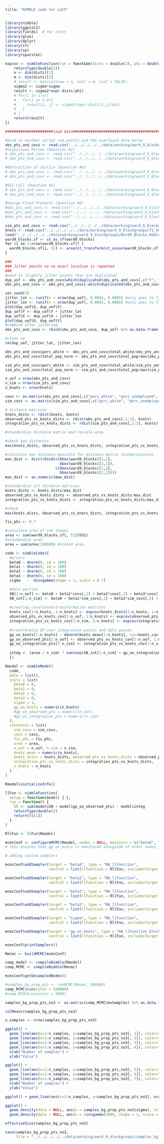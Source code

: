 ```yaml
---
title: "NIMBLE code for LGCP"
---
```


```r
library(nimble)
library(ggplot2)
library(fields)  # for rdist
library(glue)
library(dplyr)
library(sf)
library(sp)
library(spatstat)
```

```r
expcov <- nimbleFunction(run = function(dists = double(2), phi = double(0), sigma = double(0)) {
    returnType(double(2))
    n <- dim(dists)[1]
    m <- dim(dists)[2]
    # result <- matrix(nrow = n, ncol = m, init = FALSE)
    sigma2 <- sigma*sigma
    result <- sigma2*exp(-dists/phi)
    # for(i in 1:n){
    #   for(j in 1:m){
    #     result[i, j] <- sigma2*exp(-dists[i,j]/phi)
    #   }
    # }
    return(result)
})
```


```r
######################load data###########################################################################

#bind in another script sim_points and the overlayed data below
obs_pts_and_covs <- read.csv("../../../../../data/working/ward_9_blockgroups/use_of_force/obs_points_with_bg_level_cov.csv")
#Suspicious Person (Question #2)
# obs_pts_and_covs <- read.csv("../../../../../data/working/ward_9_blockgroups/use_of_force/obs_points_with_bg_level_cov.csv") %>% filter(Problem == "Suspicious Person")
# obs_pts_and_covs <- read.csv("../../../../../data/working/ward_9_blockgroups/use_of_force/obs_points_with_bg_level_cov.csv") %>% filter(Problem != "Suspicious Person")

#Obstruction of Justice (Question #3)
# obs_pts_and_covs <- read.csv("../../../../../data/working/ward_9_blockgroups/use_of_force/obs_points_with_bg_level_cov.csv") %>% filter(PrimaryOffense == "OBSTRU")
# obs_pts_and_covs <- read.csv("../../../../../data/working/ward_9_blockgroups/use_of_force/obs_points_with_bg_level_cov.csv") %>% filter(PrimaryOffense != "OBSTRU")

#911 Call (Question #5)
# obs_pts_and_covs <- read.csv("../../../../../data/working/ward_9_blockgroups/use_of_force/obs_points_with_bg_level_cov.csv") %>% filter(Is911Call == "Yes")
# obs_pts_and_covs <- read.csv("../../../../../data/working/ward_9_blockgroups/use_of_force/obs_points_with_bg_level_cov.csv") %>% filter(Is911Call == "No")

#George Floyd Protests (Question #6)
#obs_pts_and_covs <- read.csv("../../../../../data/working/ward_9_blockgroups/use_of_force/obs_points_with_bg_level_cov.csv") %>% filter(between(ResponseDate, as.Date('2008/01/01 01:27:27+00'), as.Date('2020/05/25 20:00: 00+00')))
#obs_pts_and_covs <- read.csv("../../../../../data/working/ward_9_blockgroups/use_of_force/obs_points_with_bg_level_cov.csv") %>% filter(between(ResponseDate, as.Date('2020/05/25 20:00: 00+00'), as.Date('2022/07/14 00:00: 00+00'))) # one week after sentencing of Derek Chauvin
#obs_pts_and_covs <- read.csv("../../../../../data/working/ward_9_blockgroups/use_of_force/obs_points_with_bg_level_cov.csv") %>% filter(between(ResponseDate, as.Date('2022/07/14 00:00: 00+00'), as.Date('2022/12/31 23:59: 59+00')))

sim_pts_and_covs <- read.csv("../../../../../data/working/ward_9_blockgroups/over_simpoints_cov_scalebyarea_mult8.csv")
knots <- read.csv("../../../../../data/working/ward_9_blockgroups/71_knots.csv")
load("../../../../../data/working/ward_9_blockgroups/Ward9_Blocks.Rdata")
ward9_blocks.sf <- st_as_sf(ward9_blocks)
for (i in 1:nrow(ward9_blocks.sf)) {
  ward9_blocks.sf[i, 51] <- area(st_transform(st_union(ward9_blocks.sf[i, ]),crs = 6345))
}
```

```r
###
### Jitter points so no exact location is repeated
###
#need to slightly jitter points that are duplicated
dup_uof <- obs_pts_and_covs[which(duplicated(obs_pts_and_covs[,c("Y", "X")])),]
obs_pts_and_covs <- obs_pts_and_covs[-which(duplicated(obs_pts_and_covs[,c("Y", "X")])),] #remove, to combine later

set.seed(3)
jitter_lat <- runif(n = nrow(dup_uof), 0.0001, 0.0005) #only goes to fifth decimal point
jitter_lon <- runif(n = nrow(dup_uof), 0.0001, 0.0005) #only goes to fifth decimal point
plot(dup_uof$X, dup_uof$Y)
dup_uof$Y <- dup_uof$Y + jitter_lat
dup_uof$X <- dup_uof$X + jitter_lon
plot(dup_uof$X, dup_uof$Y)
#combine after jittering
obs_pts_and_covs <- rbind(obs_pts_and_covs, dup_uof) %>% as.data.frame()

#clean up
rm(dup_uof, jitter_lat, jitter_lon)
```



```r
obs_pts_and_covs$perc_white <- obs_pts_and_covs$total_white/obs_pts_and_covs$total_pop
obs_pts_and_covs$total_pop_norm <- obs_pts_and_covs$total_pop/max(obs_pts_and_covs$total_pop)

sim_pts_and_covs$perc_white <- sim_pts_and_covs$total_white/sim_pts_and_covs$total_pop
sim_pts_and_covs$total_pop_norm <- sim_pts_and_covs$total_pop/max(sim_pts_and_covs$total_pop)

n_uof = nrow(obs_pts_and_covs)
n_sim = nrow(sim_pts_and_covs)
n_knots <- nrow(knots)

covs <- as.matrix(obs_pts_and_covs[,c("perc_white", "perc_unemployed", "total_pop_norm")])
sim_covs <- as.matrix(sim_pts_and_covs[,c("perc_white", "perc_unemployed", "total_pop_norm")])

# distance matrices
knots_dists <- rdist(knots, knots)
observed_pts_vs_knots_dists <- rdist(obs_pts_and_covs[,1:2], knots)
integration_pts_vs_knots_dists <- rdist(sim_pts_and_covs[,1:2], knots)
```


```r
#standardize distance matrix and rescale area

#check max distances
max(knots_dists, observed_pts_vs_knots_dists, integration_pts_vs_knots_dists)

#calculate max distance possible for distance matrix standardization
max_dist <- dist(rbind(c(bbox(ward9_blocks)[1,1],
                         bbox(ward9_blocks)[2,1]),
                       c(bbox(ward9_blocks)[1,2],
                         bbox(ward9_blocks)[2,2])))
max_dist <- as.numeric(max_dist)

#standardize all distance matrices
knots_dists <- knots_dists/max_dist
observed_pts_vs_knots_dists <- observed_pts_vs_knots_dists/max_dist
integration_pts_vs_knots_dists <- integration_pts_vs_knots_dists/max_dist

#check
max(knots_dists, observed_pts_vs_knots_dists, integration_pts_vs_knots_dists)

fix_phi <- 0.7

#calculate area of the shapes
area <- sum(ward9_blocks.sf[, 51]$V51)
#standardize area
area = sum(area/100000) #scaled area
```


```r
code <- nimbleCode({
  #priors
  beta0 ~ dnorm(0, sd = 100)
  beta1 ~ dnorm(0, sd = 100)
  beta2 ~ dnorm(0, sd = 100)
  beta3 ~ dnorm(0, sd = 100)
  sigma   ~  dinvgamma(shape = 1, scale = 0.7)

  #data portion  
  XB[1:n_uof] <- beta0 + beta1*covs[,1] + beta2*covs[,2] + beta3*covs[,3] 
  XB_int[1:n_sim] <- beta0 + beta1*sim_covs[,1] + beta2*sim_covs[,2] + beta3*sim_covs[,3] 
  
  #creating covariance/transformation matrices
  knots_cov[1:n_knots, 1:n_knots] <- expcov(knots_dists[1:n_knots, 1:n_knots], phi = fix_phi, sigma= sigma)
  observed_pts_vs_knots_cov[1:n_uof, 1:n_knots] <- expcov(observed_pts_vs_knots_dists[1:n_uof, 1:n_knots], phi = fix_phi, sigma= sigma)
  integration_pts_vs_knots_cov[1:n_sim, 1:n_knots] <- expcov(integration_pts_vs_knots_dists[1:n_sim, 1:n_knots], phi = fix_phi, sigma= sigma)
  
  #transforming GP over integration points and data points
  gp_on_knots[1:n_knots] ~ dmnorm(knots_mean[1:n_knots], cov=knots_cov[1:n_knots, 1:n_knots])
  gp_on_observed_pts[1:n_uof] <- observed_pts_vs_knots_cov[1:n_uof, 1:n_knots] %*% inverse(knots_cov[1:n_knots, 1:n_knots]) %*% gp_on_knots[1:n_knots]
  gp_on_integration_pts[1:n_sim] <- integration_pts_vs_knots_cov[1:n_sim, 1:n_knots] %*% inverse(knots_cov[1:n_knots, 1:n_knots]) %*% gp_on_knots[1:n_knots]
  
  integ <- (area / n_sim) * sum(exp(XB_int[1:n_sim] + gp_on_integration_pts[1:n_sim]))
  })
```

```r
Rmodel <- nimbleModel(
  code, 
  data = list(),
  inits = list(
    beta0 = 0,
    beta1 = 0,
    beta2 = 0,
    beta3 = 0,
    sigma = 1, 
    gp_on_knots = numeric(n_knots)
    #gp_on_observed_pts = numeric(n_uof),
    #gp_on_integration_pts = numeric(n_sim)
  ),
  constants = list(
    sim_covs = sim_covs, 
    covs = covs, 
    fix_phi = fix_phi,
    area = area,
    n_uof = n_uof, n_sim = n_sim,
    knots_mean = numeric(n_knots),
    knots_dists = knots_dists, observed_pts_vs_knots_dists = observed_pts_vs_knots_dists,
    integration_pts_vs_knots_dists = integration_pts_vs_knots_dists,
    n_knots = n_knots
  )
)
```

```r
Rmodel$initializeInfo()
```

```r
llFun <- nimbleFunction(
  setup = function(model) { },
  run = function() {
    ll <- sum(model$XB + model$gp_on_observed_pts) - model$integ
    returnType(double())
    return(ll[1])
  }
)

RllFun <- llFun(Rmodel)

mcmcConf <- configureMCMC(Rmodel, nodes = NULL, monitors = c("beta0", "beta1", "beta2", "beta3", "sigma", "gp_on_knots"))
# this ensures that gp_on_knots is monitored alongside of other nodes, but also makes sure that no default samplers are assigned

# adding custom samplers

mcmcConf$addSampler(target = "beta0", type = "RW_llFunction",
                    control = list(llFunction = RllFun, includesTarget = FALSE))

mcmcConf$addSampler(target = "beta1", type = "RW_llFunction",
                    control = list(llFunction = RllFun, includesTarget = FALSE))

mcmcConf$addSampler(target = "beta2", type = "RW_llFunction",
                    control = list(llFunction = RllFun, includesTarget = FALSE))

mcmcConf$addSampler(target = "beta3", type = "RW_llFunction",
                    control = list(llFunction = RllFun, includesTarget = FALSE))

mcmcConf$addSampler(target = "sigma", type = "RW_llFunction",
                    control = list(llFunction = RllFun, includesTarget = FALSE))

mcmcConf$addSampler(target = "gp_on_knots", type = "RW_llFunction_block",
                    control = list(llFunction = RllFun, includesTarget = FALSE))

mcmcConf$printSamplers() 

Rmcmc <- buildMCMC(mcmcConf)

comp_model <- compileNimble(Rmodel) 
comp_MCMC <- compileNimble(Rmcmc)
```

```r
mcmcConf$getUnsampledNodes()
```

```r
#samples_bg_prop_pts <- runMCMC(Rmcmc, 500000)
comp_MCMC$run(niter = 500000)
#comp_MCMC$run(niter = 5000)

samples_bg_prop_pts_no3 <- as.matrix(comp_MCMC$mvSamples) %>% as.data.frame()
```

```r
colMeans(samples_bg_prop_pts_no3)
```

```r
n_samples <- nrow(samples_bg_prop_pts_no3)

ggplot() + 
  geom_line(aes(x=1:n_samples, y=samples_bg_prop_pts_no3[, 1]), color="red") + 
  geom_line(aes(x=1:n_samples, y=samples_bg_prop_pts_no3[, 2]), color="green") + 
  geom_line(aes(x=1:n_samples, y=samples_bg_prop_pts_no3[, 3]), color="blue") +
  geom_line(aes(x=1:n_samples, y=samples_bg_prop_pts_no3[, 4]), color="purple") +
  xlab("Number of samples") + 
  ylab("Value")

ggplot() + 
  geom_line(aes(x=1:n_samples, y=samples_bg_prop_pts_no3[, 5]), color="red") +
  geom_line(aes(x=1:n_samples, y=samples_bg_prop_pts_no3[, 6]), color="green") +
  geom_line(aes(x=1:n_samples, y=samples_bg_prop_pts_no3[, 7]), color="blue") +
  xlab("Number of samples") + 
  ylab("Value")

ggplot() + geom_line(aes(x=1:n_samples, y=samples_bg_prop_pts_no3[, ncol(samples_bg_prop_pts_no3)]))

ggplot() + 
  geom_density(data = NULL, aes(x = samples_bg_prop_pts_no3$sigma), color = "red") + 
  geom_density(data = NULL, aes(x = rinvgamma(1000, shape = 1, scale = 0.7)))
```

```r
effectiveSize(samples_bg_prop_pts_no3)
```

```r
save(samples_bg_prop_pts_no3,
     file = "../../../../../data/working/ward_9_blockgroups/samples_bg_prop_pts_no3.Rdata")
```


